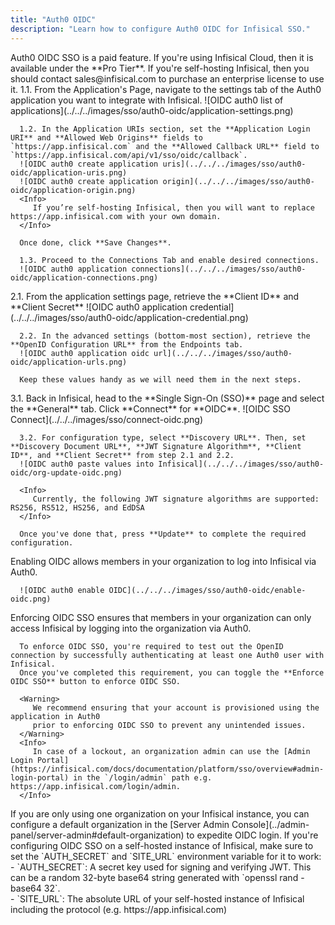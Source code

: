 ```yaml
---
title: "Auth0 OIDC"
description: "Learn how to configure Auth0 OIDC for Infisical SSO."
---
```


<Info>
  Auth0 OIDC SSO is a paid feature. If you're using Infisical Cloud, then it is
  available under the **Pro Tier**. If you're self-hosting Infisical, then you
  should contact sales@infisical.com to purchase an enterprise license to use
  it.
</Info>

<Steps>
   <Step title="Setup application in Auth0">
      1.1. From the Application's Page, navigate to the settings tab of the Auth0 application you want to integrate with Infisical.
      ![OIDC auth0 list of applications](../../../images/sso/auth0-oidc/application-settings.png)

      1.2. In the Application URIs section, set the **Application Login URI** and **Allowed Web Origins** fields to `https://app.infisical.com` and the **Allowed Callback URL** field to `https://app.infisical.com/api/v1/sso/oidc/callback`.
      ![OIDC auth0 create application uris](../../../images/sso/auth0-oidc/application-uris.png)
      ![OIDC auth0 create application origin](../../../images/sso/auth0-oidc/application-origin.png)
      <Info>
         If you’re self-hosting Infisical, then you will want to replace https://app.infisical.com with your own domain.
      </Info>

      Once done, click **Save Changes**.

      1.3. Proceed to the Connections Tab and enable desired connections.
      ![OIDC auth0 application connections](../../../images/sso/auth0-oidc/application-connections.png)

   </Step>
   <Step title="Retrieve Identity Provider (IdP) Information from Auth0">
      2.1. From the application settings page, retrieve the **Client ID** and **Client Secret**
      ![OIDC auth0 application credential](../../../images/sso/auth0-oidc/application-credential.png)

      2.2. In the advanced settings (bottom-most section), retrieve the **OpenID Configuration URL** from the Endpoints tab.
      ![OIDC auth0 application oidc url](../../../images/sso/auth0-oidc/application-urls.png)

      Keep these values handy as we will need them in the next steps.

   </Step>
   <Step title="Finish configuring OIDC in Infisical">
      3.1. Back in Infisical, head to the **Single Sign-On (SSO)** page and select the **General** tab. Click **Connect** for **OIDC**.
      ![OIDC SSO Connect](../../../images/sso/connect-oidc.png)

      3.2. For configuration type, select **Discovery URL**. Then, set **Discovery Document URL**, **JWT Signature Algorithm**, **Client ID**, and **Client Secret** from step 2.1 and 2.2.
      ![OIDC auth0 paste values into Infisical](../../../images/sso/auth0-oidc/org-update-oidc.png)

      <Info>
         Currently, the following JWT signature algorithms are supported: RS256, RS512, HS256, and EdDSA
      </Info>

      Once you've done that, press **Update** to complete the required configuration.

   </Step>
   <Step title="Enable OIDC in Infisical">
      Enabling OIDC allows members in your organization to log into Infisical via Auth0.

      ![OIDC auth0 enable OIDC](../../../images/sso/auth0-oidc/enable-oidc.png)

   </Step>
   <Step title="Enforce OIDC SSO in Infisical">
      Enforcing OIDC SSO ensures that members in your organization can only access Infisical
      by logging into the organization via Auth0.

      To enforce OIDC SSO, you're required to test out the OpenID connection by successfully authenticating at least one Auth0 user with Infisical.
      Once you've completed this requirement, you can toggle the **Enforce OIDC SSO** button to enforce OIDC SSO.

      <Warning>
         We recommend ensuring that your account is provisioned using the application in Auth0
         prior to enforcing OIDC SSO to prevent any unintended issues.
      </Warning>
      <Info>
         In case of a lockout, an organization admin can use the [Admin Login Portal](https://infisical.com/docs/documentation/platform/sso/overview#admin-login-portal) in the `/login/admin` path e.g. https://app.infisical.com/login/admin.
      </Info>
   </Step>
</Steps>

<Tip>
    If you are only using one organization on your Infisical instance, you can configure a default organization in the [Server Admin Console](../admin-panel/server-admin#default-organization) to expedite OIDC login.
</Tip>

<Note>
  If you're configuring OIDC SSO on a self-hosted instance of Infisical, make
  sure to set the `AUTH_SECRET` and `SITE_URL` environment variable for it to
  work:
    <div class="height:1px;"/>
    - `AUTH_SECRET`: A secret key used for signing and verifying JWT. This
  can be a random 32-byte base64 string generated with `openssl rand -base64
  32`.
    <div class="height:1px;"/>
    - `SITE_URL`: The absolute URL of your self-hosted instance of Infisical including the protocol (e.g. https://app.infisical.com)
</Note>
